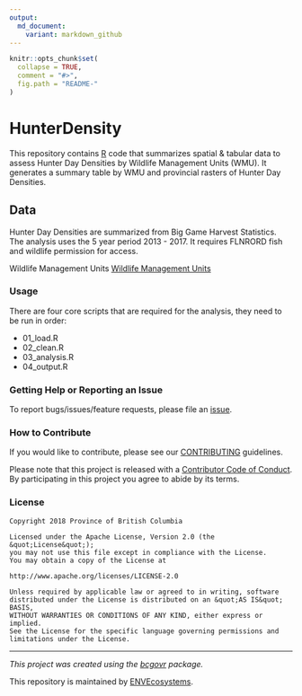 ```yaml
---
output:
  md_document:
    variant: markdown_github
---
```


```r
knitr::opts_chunk$set(
  collapse = TRUE,
  comment = "#>",
  fig.path = "README-"
)
```

<!-- Add a project state badge
See https://github.com/BCDevExchange/Our-Project-Docs/blob/master/discussion/projectstates.md
If you have bcgovr installed and you use RStudio, click the 'Insert BCDevex Badge' Addin. -->

# HunterDensity
This repository contains [R](https://www.r-project.org/) code that summarizes spatial & tabular data to assess Hunter Day Densities by Wildlife Management Units (WMU). It generates a summary table by WMU and provincial rasters of Hunter Day Densities.

## Data
Hunter Day Densities are summarized from Big Game Harvest Statistics. The analysis uses the 5 year period 2013 - 2017. It requires FLNRORD fish and wildlife permission for access.

Wildlife Management Units
[Wildlife Management Units](https://catalogue.data.gov.bc.ca/dataset/wildlife-management-units)

### Usage

There are four core scripts that are required for the analysis, they need to be run in order:

- 01_load.R
- 02_clean.R
- 03_analysis.R
- 04_output.R

### Getting Help or Reporting an Issue

To report bugs/issues/feature requests, please file an [issue](https://github.com/bcgov/HunterDensity/issues/).

### How to Contribute

If you would like to contribute, please see our [CONTRIBUTING](CONTRIBUTING.md) guidelines.

Please note that this project is released with a [Contributor Code of Conduct](CODE_OF_CONDUCT.md). By participating in this project you agree to abide by its terms.

### License

```
Copyright 2018 Province of British Columbia

Licensed under the Apache License, Version 2.0 (the &quot;License&quot;);
you may not use this file except in compliance with the License.
You may obtain a copy of the License at

http://www.apache.org/licenses/LICENSE-2.0

Unless required by applicable law or agreed to in writing, software distributed under the License is distributed on an &quot;AS IS&quot; BASIS,
WITHOUT WARRANTIES OR CONDITIONS OF ANY KIND, either express or implied.
See the License for the specific language governing permissions and limitations under the License.
```

---
*This project was created using the [bcgovr](https://github.com/bcgov/bcgovr) package.* 

This repository is maintained by [ENVEcosystems](https://github.com/orgs/bcgov/teams/envecosystems/members).
